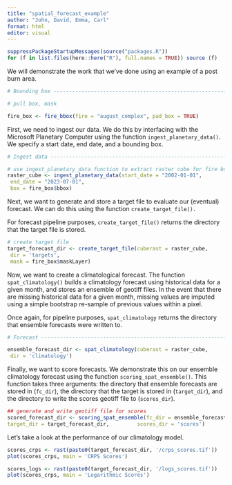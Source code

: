 ```yaml
---
title: "spatial_forecast_example"
author: "John, David, Emma, Carl"
format: html
editor: visual
---
```


```r
suppressPackageStartupMessages(source("packages.R"))
for (f in list.files(here::here("R"), full.names = TRUE)) source (f)
```

We will demonstrate the work that we've done using an example of a post burn area.

```r
# Bounding box ------------------------------------------------------------

# pull box, mask

fire_box <- fire_bbox(fire = "august_complex", pad_box = TRUE)
```

First, we need to ingest our data. We do this by interfacing with the Microsoft Planetary Computer using the function `ingest_planetary_data()`. We specify a start date, end date, and a bounding box.

```r
# Ingest data ------------------------------------------------------------

# use ingest_planetary_data function to extract raster cube for fire bounding box between Jan 1 2002 and July 1 2023.
raster_cube <- ingest_planetary_data(start_date = "2002-01-01", 
 end_date = "2023-07-01", 
 box = fire_box$bbox)
```

Next, we want to generate and store a target file to evaluate our (eventual) forecast. We can do this using the function `create_target_file().`

For forecast pipeline purposes, `create_target_file()` returns the directory that the target file is stored.

```r
# create target file
target_forecast_dir <- create_target_file(cuberast = raster_cube,                   date = '2023-06-22',
 dir = 'targets',
 mask = fire_box$maskLayer)
```

Now, we want to create a climatological forecast. The function `spat_climatology()` builds a climatology forecast using historical data for a given month, and stores an ensemble of geotiff files. In the event that there are missing historical data for a given month, missing values are imputed using a simple bootstrap re-sample of previous values within a pixel.

Once again, for pipeline purposes, `spat_climatology` returns the directory that ensemble forecasts were written to.

```r
# Forecast ----------------------------------------------------------------

ensemble_forecast_dir <- spat_climatology(cuberast = raster_cube,                   date = '2023-06-22',
 dir = 'climatology') 
```

Finally, we want to score forecasts. We demonstrate this on our ensemble climatology forecast using the function `scoring_spat_ensemble()`. This function takes three arguments: the directory that ensemble forecasts are stored in (`fc_dir`), the directory that the target is stored in (`target_dir`), and the directory to write the scores geotiff file to (`scores_dir`).

```r
## generate and write geotiff file for scores
scored_forecast_dir <- scoring_spat_ensemble(fc_dir = ensemble_forecast_dir,
target_dir = target_forecast_dir,         scores_dir = 'scores')
```

Let's take a look at the performance of our climatology model.

```r
scores_crps <- rast(paste0(target_forecast_dir, '/crps_scores.tif'))
plot(scores_crps, main = 'CRPS Scores')

scores_logs <- rast(paste0(target_forecast_dir, '/logs_scores.tif'))
plot(scores_crps, main = 'Logarithmic Scores')
```
